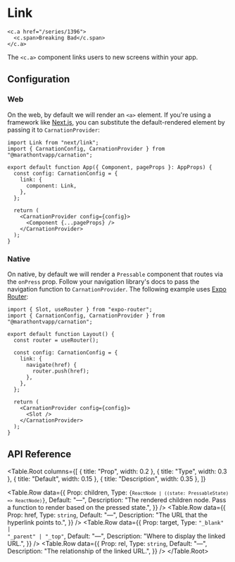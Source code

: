 # Link

```tsx
<c.a href="/series/1396">
  <c.span>Breaking Bad</c.span>
</c.a>
```

The `<c.a>` component links users to new screens within your app.

## Configuration

### Web

On the web, by default we will render an `<a>` element. If you're using a framework like [Next.js](https://nextjs.org/), you can substitute the default-rendered element by passing it to `CarnationProvider`:

```tsx filename="apps/native/pages/_app.tsx"
import Link from "next/link";
import { CarnationConfig, CarnationProvider } from "@marathontvapp/carnation";

export default function App({ Component, pageProps }: AppProps) {
  const config: CarnationConfig = {
    link: {
      component: Link,
    },
  };

  return (
    <CarnationProvider config={config}>
      <Component {...pageProps} />
    </CarnationProvider>
  );
}
```

### Native

On native, by default we will render a `Pressable` component that routes via the `onPress` prop. Follow your navigation library's docs to pass the navigation function to `CarnationProvider`. The following example uses [Expo Router](https://expo.github.io/router/docs):

```tsx filename="apps/web/app/_layout.tsx"
import { Slot, useRouter } from "expo-router";
import { CarnationConfig, CarnationProvider } from "@marathontvapp/carnation";

export default function Layout() {
  const router = useRouter();

  const config: CarnationConfig = {
    link: {
      navigate(href) {
        router.push(href);
      },
    },
  };

  return (
    <CarnationProvider config={config}>
      <Slot />
    </CarnationProvider>
  );
}
```

## API Reference

<Table.Root
  columns={[
    { title: "Prop", width: 0.2 },
    { title: "Type", width: 0.3 },
    { title: "Default", width: 0.15 },
    { title: "Description", width: 0.35 },
  ]}
>
  <Table.Row
    data={{
      Prop: <Prop>children</Prop>,
      Type: <code>{`ReactNode | ((state: PressableState) => ReactNode)`}</code>,
      Default: "—",
      Description:
        "The rendered children node. Pass a function to render based on the pressed state.",
    }}
  />
  <Table.Row
    data={{
      Prop: <Prop>href</Prop>,
      Type: <code>string</code>,
      Default: "—",
      Description: "The URL that the hyperlink points to.",
    }}
  />
  <Table.Row
    data={{
      Prop: <Prop>target</Prop>,
      Type: <code>"_blank" | "_parent" | "_top"</code>,
      Default: "—",
      Description: "Where to display the linked URL.",
    }}
  />
  <Table.Row
    data={{
      Prop: <Prop>rel</Prop>,
      Type: <code>string</code>,
      Default: "—",
      Description: "The relationship of the linked URL.",
    }}
  />
</Table.Root>
